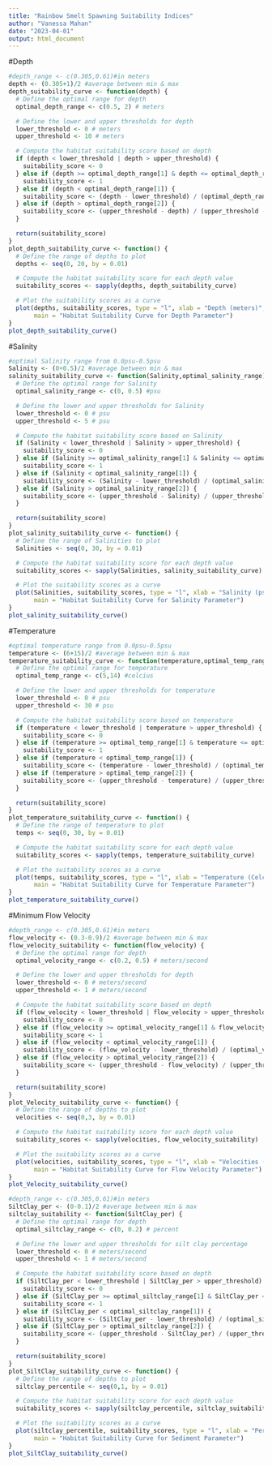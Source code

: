 ```yaml
---
title: "Rainbow Smelt Spawning Suitability Indices"
author: "Vanessa Mahan"
date: "2023-04-01"
output: html_document
---
```

#Depth
```r
#depth_range <- c(0.305,0.61)#in meters
depth <- (0.305+1)/2 #average between min & max
depth_suitability_curve <- function(depth) {
  # Define the optimal range for depth
  optimal_depth_range <- c(0.5, 2) # meters

  # Define the lower and upper thresholds for depth
  lower_threshold <- 0 # meters
  upper_threshold <- 10 # meters

  # Compute the habitat suitability score based on depth
  if (depth < lower_threshold | depth > upper_threshold) {
    suitability_score <- 0
  } else if (depth >= optimal_depth_range[1] & depth <= optimal_depth_range[2]) {
    suitability_score <- 1
  } else if (depth < optimal_depth_range[1]) {
    suitability_score <- (depth - lower_threshold) / (optimal_depth_range[1] - lower_threshold)
  } else if (depth > optimal_depth_range[2]) {
    suitability_score <- (upper_threshold - depth) / (upper_threshold - optimal_depth_range[2])
  }

  return(suitability_score)
}
plot_depth_suitability_curve <- function() {
  # Define the range of depths to plot
  depths <- seq(0, 20, by = 0.01)

  # Compute the habitat suitability score for each depth value
  suitability_scores <- sapply(depths, depth_suitability_curve)

  # Plot the suitability scores as a curve
  plot(depths, suitability_scores, type = "l", xlab = "Depth (meters)", ylab = "Habitat Suitability", ylim=c(0,1),
       main = "Habitat Suitability Curve for Depth Parameter")
}
plot_depth_suitability_curve()
```

#Salinity
```r
#optimal Salinity range from 0.0psu-0.5psu
Salinity <- (0+0.5)/2 #average between min & max
salinity_suitability_curve <- function(Salinity,optimal_salinity_range) {
  # Define the optimal range for Salinity
  optimal_salinity_range <- c(0, 0.5) #psu

  # Define the lower and upper thresholds for Salinity
  lower_threshold <- 0 # psu
  upper_threshold <- 5 # psu

  # Compute the habitat suitability score based on Salinity
  if (Salinity < lower_threshold | Salinity > upper_threshold) {
    suitability_score <- 0
  } else if (Salinity >= optimal_salinity_range[1] & Salinity <= optimal_salinity_range[2]) {
    suitability_score <- 1
  } else if (Salinity < optimal_salinity_range[1]) {
    suitability_score <- (Salinity - lower_threshold) / (optimal_salinity_range[1] - lower_threshold)
  } else if (Salinity > optimal_salinity_range[2]) {
    suitability_score <- (upper_threshold - Salinity) / (upper_threshold - optimal_salinity_range[2])
  }

  return(suitability_score)
}
plot_salinity_suitability_curve <- function() {
  # Define the range of Salinities to plot
  Salinities <- seq(0, 30, by = 0.01)

  # Compute the habitat suitability score for each depth value
  suitability_scores <- sapply(Salinities, salinity_suitability_curve)

  # Plot the suitability scores as a curve
  plot(Salinities, suitability_scores, type = "l", xlab = "Salinity (psu)", ylab = "Habitat Suitability", ylim=c(0,1),
       main = "Habitat Suitability Curve for Salinity Parameter")
}
plot_salinity_suitability_curve()
```

#Temperature
```r
#optimal temperature range from 0.0psu-0.5psu
temperature <- (6+15)/2 #average between min & max
temperature_suitability_curve <- function(temperature,optimal_temp_range) {
  # Define the optimal range for temperature
  optimal_temp_range <- c(5,14) #celcius

  # Define the lower and upper thresholds for temperature
  lower_threshold <- 0 # psu
  upper_threshold <- 30 # psu

  # Compute the habitat suitability score based on temperature
  if (temperature < lower_threshold | temperature > upper_threshold) {
    suitability_score <- 0
  } else if (temperature >= optimal_temp_range[1] & temperature <= optimal_temp_range[2]) {
    suitability_score <- 1
  } else if (temperature < optimal_temp_range[1]) {
    suitability_score <- (temperature - lower_threshold) / (optimal_temp_range[1] - lower_threshold)
  } else if (temperature > optimal_temp_range[2]) {
    suitability_score <- (upper_threshold - temperature) / (upper_threshold - optimal_temp_range[2])
  }

  return(suitability_score)
}
plot_temperature_suitability_curve <- function() {
  # Define the range of temperature to plot
  temps <- seq(0, 30, by = 0.01)

  # Compute the habitat suitability score for each depth value
  suitability_scores <- sapply(temps, temperature_suitability_curve)

  # Plot the suitability scores as a curve
  plot(temps, suitability_scores, type = "l", xlab = "Temperature (Celcius)", ylab = "Habitat Suitability", ylim=c(0,1),
       main = "Habitat Suitability Curve for Temperature Parameter")
}
plot_temperature_suitability_curve()
```

#Minimum Flow Velocity
```r
#depth_range <- c(0.305,0.61)#in meters
flow_velocity <- (0.3-0.9)/2 #average between min & max
flow_velocity_suitability <- function(flow_velocity) {
  # Define the optimal range for depth
  optimal_velocity_range <- c(0.2, 0.5) # meters/second

  # Define the lower and upper thresholds for depth
  lower_threshold <- 0 # meters/second
  upper_threshold <- 1 # meters/second

  # Compute the habitat suitability score based on depth
  if (flow_velocity < lower_threshold | flow_velocity > upper_threshold) {
    suitability_score <- 0
  } else if (flow_velocity >= optimal_velocity_range[1] & flow_velocity <= optimal_velocity_range[2]) {
    suitability_score <- 1
  } else if (flow_velocity < optimal_velocity_range[1]) {
    suitability_score <- (flow_velocity - lower_threshold) / (optimal_velocity_range[1] - lower_threshold)
  } else if (flow_velocity > optimal_velocity_range[2]) {
    suitability_score <- (upper_threshold - flow_velocity) / (upper_threshold - optimal_velocity_range[2])
  }

  return(suitability_score)
}
plot_Velocity_suitability_curve <- function() {
  # Define the range of depths to plot
  velocities <- seq(0,3, by = 0.01)

  # Compute the habitat suitability score for each depth value
  suitability_scores <- sapply(velocities, flow_velocity_suitability)

  # Plot the suitability scores as a curve
  plot(velocities, suitability_scores, type = "l", xlab = "Velocities (meters/second)", ylab = "Habitat Suitability", ylim=c(0,1),
       main = "Habitat Suitability Curve for Flow Velocity Parameter")
}
plot_Velocity_suitability_curve()
```

```r
#depth_range <- c(0.305,0.61)#in meters
SiltClay_per <- (0-0.1)/2 #average between min & max
siltclay_suitability <- function(SiltClay_per) {
  # Define the optimal range for depth
  optimal_siltclay_range <- c(0, 0.2) # percent

  # Define the lower and upper thresholds for silt clay percentage
  lower_threshold <- 0 # meters/second
  upper_threshold <- 1 # meters/second

  # Compute the habitat suitability score based on depth
  if (SiltClay_per < lower_threshold | SiltClay_per > upper_threshold) {
    suitability_score <- 0
  } else if (SiltClay_per >= optimal_siltclay_range[1] & SiltClay_per <= optimal_siltclay_range[2]) {
    suitability_score <- 1
  } else if (SiltClay_per < optimal_siltclay_range[1]) {
    suitability_score <- (SiltClay_per - lower_threshold) / (optimal_siltclay_range[1] - lower_threshold)
  } else if (SiltClay_per > optimal_siltclay_range[2]) {
    suitability_score <- (upper_threshold - SiltClay_per) / (upper_threshold - optimal_siltclay_range[2])
  }

  return(suitability_score)
}
plot_SiltClay_suitability_curve <- function() {
  # Define the range of depths to plot
  siltclay_percentile <- seq(0,1, by = 0.01)

  # Compute the habitat suitability score for each depth value
  suitability_scores <- sapply(siltclay_percentile, siltclay_suitability)

  # Plot the suitability scores as a curve
  plot(siltclay_percentile, suitability_scores, type = "l", xlab = "Percent of Silt/Clay in Sediment (%)", ylab = "Habitat Suitability", ylim=c(0,1),
       main = "Habitat Suitability Curve for Sediment Parameter")
}
plot_SiltClay_suitability_curve()
```